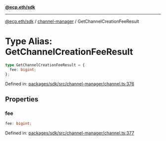 [**@ecp.eth/sdk**](../../index.mdx)

***

[@ecp.eth/sdk](/sdk-reference/index.mdx) / [channel-manager](/sdk-reference/channel-manager/index.mdx) / GetChannelCreationFeeResult

# Type Alias: GetChannelCreationFeeResult

```ts
type GetChannelCreationFeeResult = {
  fee: bigint;
};
```

Defined in: [packages/sdk/src/channel-manager/channel.ts:376](https://github.com/ecp-eth/comments-monorepo/blob/main/packages/sdk/src/channel-manager/channel.ts#L376)

## Properties

### fee

```ts
fee: bigint;
```

Defined in: [packages/sdk/src/channel-manager/channel.ts:377](https://github.com/ecp-eth/comments-monorepo/blob/main/packages/sdk/src/channel-manager/channel.ts#L377)
